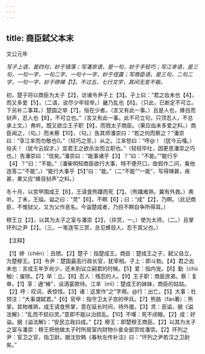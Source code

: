 ```yaml
---
---
---
```

title: 商臣弑父本末
---



文公元年

*写子上语，是四句，妙于错落；写潘崇语，是一句，妙于手轻巧；写江幸语，是三句，一句一字，一句二字，一句十一字，妙于径露；写商臣语，是三句，二句二字，一句一字，妙于碜辣【1】。不过五、七行文字，其间无变不极。*

初，楚子将以商臣为太子【2】，访诸令尹子上【3】。子上曰：“君之齿未也【4】，而又多爱【5】，（二语，说尽少年轻举。）畿乃乱也【6】。（只此，已断定不可立。下另补二事耳。）楚国之举【7】，恒在少者。（言又有此一事。）且是人也，蜂目而豺声，忍人也【8】，不可立也。”（言又有此一事。此不可立句，只顶忍人，不总承上文。）弗听。既又欲立王子职【9】，而戮太子商臣。（果应齿未多爱之料。）商臣闻之，（句。）而未察【10】，（句。）告其师潘崇曰：“若之何而察之？”潘崇曰：“享江芈而勿敬也0。”（轻巧之至。）从之。江芈怒曰：“呼@！（犹今云嘎。）役夫！（犹今云奴才。）宜君王之欲杀汝而立职也。”（轻轻毕吐，因更思潘崇之巧也。）告潘崇曰：“信矣。”潘崇曰：“能事诸乎【3】？”曰：“不能。”“能行乎【4】？”曰：“不能。”（潘柴明知商臣欲行大事，特不便开口，故假作二问，看他连答二“不能”。）“能行大事乎【5】”曰：“能。”（二“不能”“一能”，写得辣甚，疾甚，果又应“蜂目豺声”之料。）

冬十月，以宫甲围成王【6】，王请食熊蹯而死【7】。（熊蹯难熟，冀有外救。）弗听。丁未，王缢。谥之曰：“灵”【6】，不瞑【6】；曰：“成”【2】，乃瞑。（此记商臣，不惟狱父，又为父作恶名。今谥楚成者，乃目不瞑自争所得耳。）

穆王立【2】，以其为太子之室与潘崇【2】，（异赏，一。）使为太师，（二。）且掌环列之尹【2】。（三。一笔连写三赏，总见蜂目人，忍于其父也。）

【注释】

【1】碜（chěn）：丑陋。【2】楚子：指楚成王。商臣：楚成王之子，弑父自立，为楚穆王。【3】令尹：楚国最高行政长官，犹宰相。子上：即斗勃。【4】君之齿未也：言成王年岁尚少，还未到议立嗣君的时候。【5】爱：指内宠。【6】勤（chù触）：废除。【7】举：立。【8】忍人：残忍的人。【9】王子职：商臣庶弟。察：复审。【1】享：通“飨”，设酒宴款待。江芈（mǐ）：楚成王的妹妹，商臣的姑姑。【2】呼：叹词，表惊怪。【3】诸：这里作“之”字用。@行：出亡。【5】大事：杜预注：“大事谓弑君。”【6】官甲：指守卫太子宫的甲兵。【7】熊路（fán著）：熊掌。其物难熟，成王请食熊掌，意在延长时间，待外援。【3】灵：恶谥，据《谥法解》：“乱而不损曰灵。”意即不能以治损乱。【10】不嘆：死不闭眼。【2】成：好谥。据《谥法解》：“安民立政曰成。”【2】穆王：即楚穆王商臣。【2】以其为太子之室与潘崇：穆王把他做太子时所居室内财物仆妾全部赏给潘崇。【2】环列之尹：官卫之官，指卫尉。据沈钦韩《春秋左传补注》曰：“环列之尹若汉之卫尉矣。”
